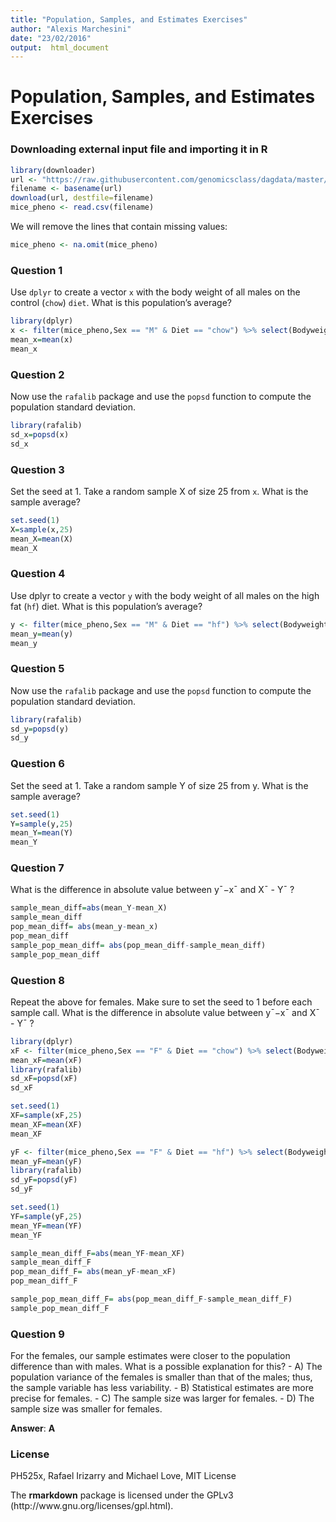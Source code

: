 ```yaml
---
title: "Population, Samples, and Estimates Exercises"
author: "Alexis Marchesini"
date: "23/02/2016"
output:  html_document
---
```


# Population, Samples, and Estimates Exercises

### Downloading external input file and importing it in R

```r
library(downloader)
url <- "https://raw.githubusercontent.com/genomicsclass/dagdata/master/inst/extdata/mice_pheno.csv"
filename <- basename(url)
download(url, destfile=filename)
mice_pheno <- read.csv(filename)
```
We will remove the lines that contain missing values:
```r
mice_pheno <- na.omit(mice_pheno)
```

### Question 1

Use `dplyr` to create a vector `x` with the body weight of all males on the control (`chow`) `diet`. What is this population’s average?

```r
library(dplyr)
x <- filter(mice_pheno,Sex == "M" & Diet == "chow") %>% select(Bodyweight) %>% unlist
mean_x=mean(x)
mean_x
```

### Question 2

Now use the `rafalib` package and use the `popsd` function to compute the population standard deviation.
```r
library(rafalib)
sd_x=popsd(x)
sd_x
```
### Question 3
Set the seed at 1. Take a random sample X of size 25 from `x`. What is the sample average?
```r
set.seed(1) 
X=sample(x,25)
mean_X=mean(X)
mean_X
```
### Question 4
Use dplyr to create a vector `y` with the body weight of all males on the high fat (`hf`) diet. What is this population’s average?
```r
y <- filter(mice_pheno,Sex == "M" & Diet == "hf") %>% select(Bodyweight) %>% unlist
mean_y=mean(y)
mean_y
```
### Question 5
Now use the `rafalib` package and use the `popsd` function to compute the population standard deviation.

```r
library(rafalib)
sd_y=popsd(y)
sd_y
```
### Question 6
Set the seed at 1. Take a random sample Y of size 25 from y. What is the sample average?

```r
set.seed(1) 
Y=sample(y,25)
mean_Y=mean(Y)
mean_Y
```

### Question 7
What is the difference in absolute value between y¯−x¯ and X¯ - Y¯ ?
```r
sample_mean_diff=abs(mean_Y-mean_X)
sample_mean_diff
pop_mean_diff= abs(mean_y-mean_x)
pop_mean_diff
sample_pop_mean_diff= abs(pop_mean_diff-sample_mean_diff)
sample_pop_mean_diff
```
### Question 8
Repeat the above for females. Make sure to set the seed to 1 before each sample call.
What is the difference in absolute value between y¯−x¯ and X¯ - Y¯ ?

```r
library(dplyr)
xF <- filter(mice_pheno,Sex == "F" & Diet == "chow") %>% select(Bodyweight) %>% unlist
mean_xF=mean(xF)
library(rafalib)
sd_xF=popsd(xF)
sd_xF

set.seed(1) 
XF=sample(xF,25)
mean_XF=mean(XF)
mean_XF

yF <- filter(mice_pheno,Sex == "F" & Diet == "hf") %>% select(Bodyweight) %>% unlist
mean_yF=mean(yF)
library(rafalib)
sd_yF=popsd(yF)
sd_yF

set.seed(1) 
YF=sample(yF,25)
mean_YF=mean(YF)
mean_YF

sample_mean_diff_F=abs(mean_YF-mean_XF)
sample_mean_diff_F
pop_mean_diff_F= abs(mean_yF-mean_xF)
pop_mean_diff_F

sample_pop_mean_diff_F= abs(pop_mean_diff_F-sample_mean_diff_F)
sample_pop_mean_diff_F
```
### Question 9
For the females, our sample estimates were closer to the population difference than with males. What is a possible explanation for this?
- A) The population variance of the females is smaller than that of the males; thus, the
sample variable has less variability.
- B) Statistical estimates are more precise for females.
- C) The sample size was larger for females.
- D) The sample size was smaller for females.

**Answer**: **A**

### License
PH525x, Rafael Irizarry and Michael Love, MIT License 

The **rmarkdown** package is licensed under the GPLv3 (http://www.gnu.org/licenses/gpl.html).